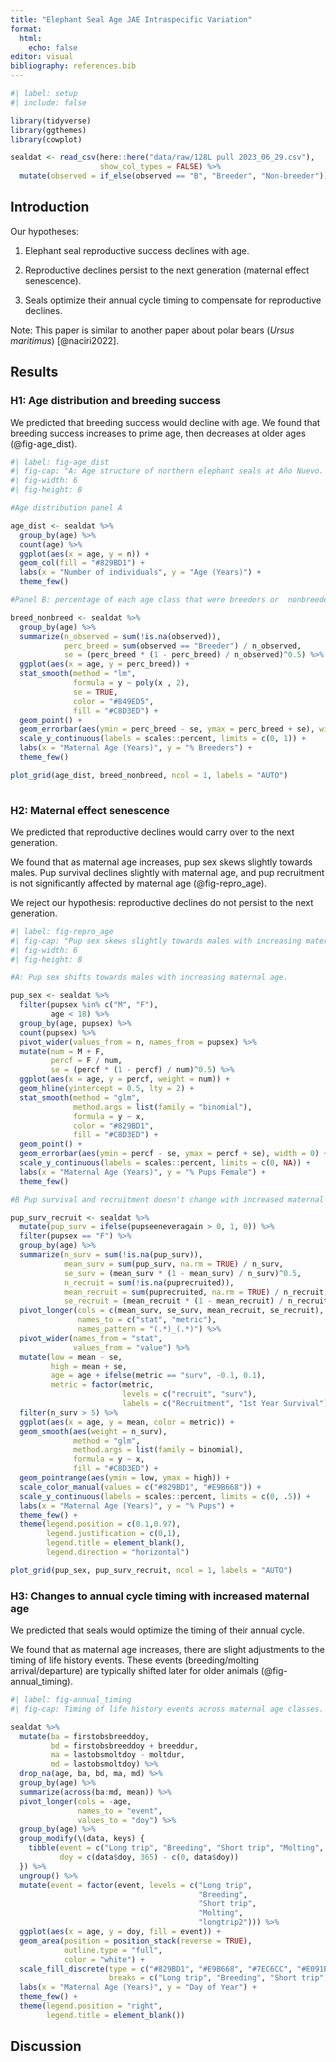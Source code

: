 ```yaml
---
title: "Elephant Seal Age JAE Intraspecific Variation"
format: 
  html: 
    echo: false 
editor: visual
bibliography: references.bib
---
```


```r
#| label: setup
#| include: false  

library(tidyverse)
library(ggthemes)
library(cowplot)

sealdat <- read_csv(here::here("data/raw/128L pull 2023_06_29.csv"), 
                    show_col_types = FALSE) %>% 
  mutate(observed = if_else(observed == "B", "Breeder", "Non-breeder"))

```

## Introduction

Our hypotheses:

1.  Elephant seal reproductive success declines with age.

2.  Reproductive declines persist to the next generation (maternal effect senescence). 

3.  Seals optimize their annual cycle timing to compensate for reproductive declines.

Note: This paper is similar to another paper about polar bears (*Ursus maritimus*) [@naciri2022].

## Results

### H1: Age distribution and breeding success

We predicted that breeding success would decline with age. We found that breeding success increases to prime age, then decreases at older ages (@fig-age_dist).

```r
#| label: fig-age_dist
#| fig-cap: "A: Age structure of northern elephant seals at Año Nuevo. B: Percentage of each age class that were observed breeding."
#| fig-width: 6
#| fig-height: 8

#Age distribution panel A 

age_dist <- sealdat %>% 
  group_by(age) %>% 
  count(age) %>% 
  ggplot(aes(x = age, y = n)) + 
  geom_col(fill = "#829BD1") + 
  labs(x = "Number of individuals", y = "Age (Years)") + 
  theme_few()

#Panel B: percentage of each age class that were breeders or  nonbreeders

breed_nonbreed <- sealdat %>% 
  group_by(age) %>% 
  summarize(n_observed = sum(!is.na(observed)), 
            perc_breed = sum(observed == "Breeder") / n_observed, 
            se = (perc_breed * (1 - perc_breed) / n_observed)^0.5) %>% 
  ggplot(aes(x = age, y = perc_breed)) + 
  stat_smooth(method = "lm", 
              formula = y ~ poly(x , 2), 
              se = TRUE, 
              color = "#849ED5", 
              fill = "#C8D3ED") +
  geom_point() + 
  geom_errorbar(aes(ymin = perc_breed - se, ymax = perc_breed + se), width = 0) +
  scale_y_continuous(labels = scales::percent, limits = c(0, 1)) + 
  labs(x = "Maternal Age (Years)", y = "% Breeders") + 
  theme_few()

plot_grid(age_dist, breed_nonbreed, ncol = 1, labels = "AUTO")
  

```

### H2: Maternal effect senescence

We predicted that reproductive declines would carry over to the next generation.

We found that as maternal age increases, pup sex skews slightly towards males. Pup survival declines slightly with maternal age, and pup recruitment is not significantly affected by maternal age (@fig-repro_age).

We reject our hypothesis: reproductive declines do not persist to the next generation.

```r
#| label: fig-repro_age
#| fig-cap: "Pup sex skews slightly towards males with increasing maternal age. Pup survival decreases slightly, but survival and recruitment are not significantly affected by maternal age."
#| fig-width: 6
#| fig-height: 8

#A: Pup sex shifts towards males with increasing maternal age.

pup_sex <- sealdat %>% 
  filter(pupsex %in% c("M", "F"), 
         age < 18) %>% 
  group_by(age, pupsex) %>%
  count(pupsex) %>% 
  pivot_wider(values_from = n, names_from = pupsex) %>% 
  mutate(num = M + F,
         percf = F / num,
         se = (percf * (1 - percf) / num)^0.5) %>% 
  ggplot(aes(x = age, y = percf, weight = num)) +
  geom_hline(yintercept = 0.5, lty = 2) +
  stat_smooth(method = "glm", 
              method.args = list(family = "binomial"), 
              formula = y ~ x, 
              color = "#829BD1", 
              fill = "#C8D3ED") +
  geom_point() +
  geom_errorbar(aes(ymin = percf - se, ymax = percf + se), width = 0) +
  scale_y_continuous(labels = scales::percent, limits = c(0, NA)) +
  labs(x = "Maternal Age (Years)", y = "% Pups Female") +
  theme_few()

#B Pup survival and recruitment doesn't change with increased maternal age.

pup_surv_recruit <- sealdat %>% 
  mutate(pup_surv = ifelse(pupseeneveragain > 0, 1, 0)) %>% 
  filter(pupsex == "F") %>% 
  group_by(age) %>%
  summarize(n_surv = sum(!is.na(pup_surv)),
            mean_surv = sum(pup_surv, na.rm = TRUE) / n_surv,  
            se_surv = (mean_surv * (1 - mean_surv) / n_surv)^0.5,
            n_recruit = sum(!is.na(puprecruited)), 
            mean_recruit = sum(puprecruited, na.rm = TRUE) / n_recruit, 
            se_recruit = (mean_recruit * (1 - mean_recruit) / n_recruit)^0.5)  %>%  
  pivot_longer(cols = c(mean_surv, se_surv, mean_recruit, se_recruit), 
               names_to = c("stat", "metric"), 
               names_pattern = "(.*)_(.*)") %>% 
  pivot_wider(names_from = "stat", 
              values_from = "value") %>% 
  mutate(low = mean - se, 
         high = mean + se, 
         age = age + ifelse(metric == "surv", -0.1, 0.1), 
         metric = factor(metric, 
                         levels = c("recruit", "surv"), 
                         labels = c("Recruitment", "1st Year Survival"))) %>% 
  filter(n_surv > 5) %>% 
  ggplot(aes(x = age, y = mean, color = metric)) + 
  geom_smooth(aes(weight = n_surv), 
              method = "glm", 
              method.args = list(family = binomial), 
              formula = y ~ x, 
              fill = "#C8D3ED") +
  geom_pointrange(aes(ymin = low, ymax = high)) +
  scale_color_manual(values = c("#829BD1", "#E9B668")) + 
  scale_y_continuous(labels = scales::percent, limits = c(0, .5)) + 
  labs(x = "Maternal Age (Years)", y = "% Pups") +
  theme_few() + 
  theme(legend.position = c(0.1,0.97), 
        legend.justification = c(0,1), 
        legend.title = element_blank(), 
        legend.direction = "horizontal")

plot_grid(pup_sex, pup_surv_recruit, ncol = 1, labels = "AUTO")

```

### H3: Changes to annual cycle timing with increased maternal age

We predicted that seals would optimize the timing of their annual cycle.

We found that as maternal age increases, there are slight adjustments to the timing of life history events. These events (breeding/molting arrival/departure) are typically shifted later for older animals (@fig-annual_timing).

```r
#| label: fig-annual_timing
#| fig-cap: Timing of life history events across maternal age classes. 

sealdat %>% 
  mutate(ba = firstobsbreeddoy, 
         bd = firstobsbreeddoy + breeddur, 
         ma = lastobsmoltdoy - moltdur, 
         md = lastobsmoltdoy) %>% 
  drop_na(age, ba, bd, ma, md) %>% 
  group_by(age) %>% 
  summarize(across(ba:md, mean)) %>% 
  pivot_longer(cols = -age, 
               names_to = "event", 
               values_to = "doy") %>% 
  group_by(age) %>% 
  group_modify(\(data, keys) {
    tibble(event = c("Long trip", "Breeding", "Short trip", "Molting", "longtrip2"),
           doy = c(data$doy, 365) - c(0, data$doy))
  }) %>% 
  ungroup() %>% 
  mutate(event = factor(event, levels = c("Long trip", 
                                          "Breeding", 
                                          "Short trip", 
                                          "Molting", 
                                          "longtrip2"))) %>% 
  ggplot(aes(x = age, y = doy, fill = event)) + 
  geom_area(position = position_stack(reverse = TRUE),
            outline.type = "full",
            color = "white") +
  scale_fill_discrete(type = c("#829BD1", "#E9B668", "#7EC6CC", "#E091B9", "#829BD1"),
                      breaks = c("Long trip", "Breeding", "Short trip", "Molting")) + 
  labs(x = "Maternal Age (Years)", y = "Day of Year") + 
  theme_few() + 
  theme(legend.position = "right",
        legend.title = element_blank())

```

## Discussion
